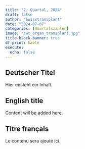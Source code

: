 ```yaml
---
title: "2. Quartal, 2024"
draft: false
author: "Swisstransplant"
date: "2024-07-07"
categories: [Quartalszahlen]
image: "swt_organ_transplant.jpg"
title-block-banner: true
df-print: kable
execute:
  echo: false
---
```


::: {.content-visible when-profile="deutsch"}
# Deutscher Titel

Hier ensteht ein Inhalt.
:::

::: {.content-visible when-profile="english"}
# English title

Content will be added here.
:::

::: {.content-visible when-profile="francais"}
# Titre français

Le contenu sera ajouté ici.
:::
